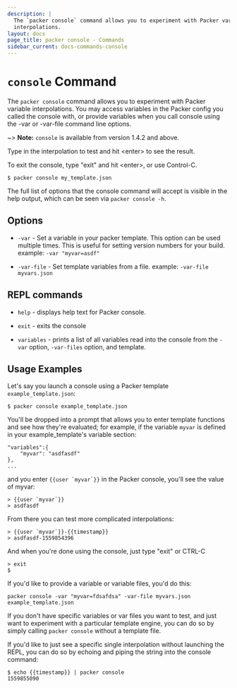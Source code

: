 ```yaml
---
description: |
  The `packer console` command allows you to experiment with Packer variable
  interpolations.
layout: docs
page_title: packer console - Commands
sidebar_current: docs-commands-console
---
```


# `console` Command

The `packer console` command allows you to experiment with Packer variable
interpolations. You may access variables in the Packer config you called the
console with, or provide variables when you call console using the -var or
-var-file command line options.

~> **Note:** `console` is available from version 1.4.2 and above.

Type in the interpolation to test and hit \<enter\> to see the result.

To exit the console, type "exit" and hit \<enter\>, or use Control-C.

```shell
$ packer console my_template.json
```

The full list of options that the console command will accept is visible in the
help output, which can be seen via `packer console -h`.

## Options

- `-var` - Set a variable in your packer template. This option can be used
  multiple times. This is useful for setting version numbers for your build.
  example: `-var "myvar=asdf"`

- `-var-file` - Set template variables from a file.
  example: `-var-file myvars.json`

## REPL commands

- `help` - displays help text for Packer console.

- `exit` - exits the console

- `variables` - prints a list of all variables read into the console from the
  `-var` option, `-var-files` option, and template.

## Usage Examples

Let's say you launch a console using a Packer template `example_template.json`:

```
$ packer console example_template.json
```

You'll be dropped into a prompt that allows you to enter template functions and
see how they're evaluated; for example, if the variable `myvar` is defined in
your example_template's variable section:

```
"variables":{
	"myvar": "asdfasdf"
},
...
```

and you enter `` {{user `myvar`}} `` in the Packer console, you'll see the value of
myvar:

```
> {{user `myvar`}}
> asdfasdf
```

From there you can test more complicated interpolations:

```
> {{user `myvar`}}-{{timestamp}}
> asdfasdf-1559854396
```

And when you're done using the console, just type "exit" or CTRL-C

```
> exit
$
```

If you'd like to provide a variable or variable files, you'd do this:

```
packer console -var "myvar=fdsafdsa" -var-file myvars.json example_template.json
```

If you don't have specific variables or var files you want to test, and just
want to experiment with a particular template engine, you can do so by simply
calling `packer console` without a template file.

If you'd like to just see a specific single interpolation without launching
the REPL, you can do so by echoing and piping the string into the console
command:

```
$ echo {{timestamp}} | packer console
1559855090
```
